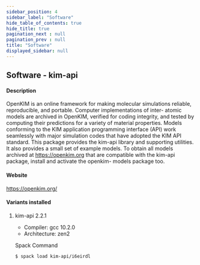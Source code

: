 ```yaml
---
sidebar_position: 4
sidebar_label: "Software"
hide_table_of_contents: true
hide_title: true
pagination_next : null
pagination_prev : null
title: "Software"
displayed_sidebar: null
---
```


## Software - kim-api


#### Description
OpenKIM is an online framework for making molecular simulations reliable, reproducible, and portable. Computer implementations of inter- atomic models are archived in OpenKIM, verified for coding integrity, and tested by computing their predictions for a variety of material properties. Models conforming to the KIM application programming interface (API) work seamlessly with major simulation codes that have adopted the KIM API standard. This package provides the kim-api library and supporting utilities. It also provides a small set of example models. To obtain all models archived at https://openkim.org that are compatible with the kim-api package, install and activate the openkim- models package too.

#### Website
https://openkim.org/

#### Variants installed

1. kim-api 2.2.1

    - Compiler: gcc 10.2.0
    - Architecture: zen2

    Spack Command
    ```bash
    $ spack load kim-api/i6eirdl
    ```
